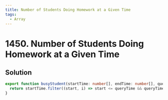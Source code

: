 ```yaml
---
title: Number of Students Doing Homework at a Given Time
tags:
  - Array
---
```


# 1450. Number of Students Doing Homework at a Given Time

<Badges>
  <LevelBadge level="easy" />
  <TopicBadge name="Array" slug="array" />
</Badges>

## Solution

```typescript filename="solution.ts" copy
export function busyStudent(startTime: number[], endTime: number[], queryTime: number): number {
  return startTime.filter((start, i) => start <= queryTime && queryTime <= endTime[i]).length;
}
```

<ProblemLink
  codingSite="leetcode"
  href="https://leetcode.com/problems/number-of-students-doing-homework-at-a-given-time"
  title="Number of Students Doing Homework at a Given Time"
/>
